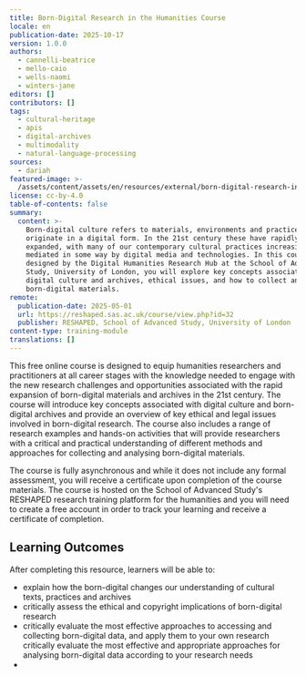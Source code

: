 ```yaml
---
title: Born-Digital Research in the Humanities Course
locale: en
publication-date: 2025-10-17
version: 1.0.0
authors:
  - cannelli-beatrice
  - mello-caio
  - wells-naomi
  - winters-jane
editors: []
contributors: []
tags:
  - cultural-heritage
  - apis
  - digital-archives
  - multimodality
  - natural-language-processing
sources:
  - dariah
featured-image: >-
  /assets/content/assets/en/resources/external/born-digital-research-in-the-humanities-course/featured-image.webp
license: cc-by-4.0
table-of-contents: false
summary:
  content: >-
    Born-digital culture refers to materials, environments and practices that
    originate in a digital form. In the 21st century these have rapidly
    expanded, with many of our contemporary cultural practices increasingly
    mediated in some way by digital media and technologies. In this course,
    designed by the Digital Humanities Research Hub at the School of Advanced
    Study, University of London, you will explore key concepts associated with
    digital culture and archives, ethical issues, and how to collect and analyse
    born-digital materials.
remote:
  publication-date: 2025-05-01
  url: https://reshaped.sas.ac.uk/course/view.php?id=32
  publisher: RESHAPED, School of Advanced Study, University of London
content-type: training-module
translations: []
---
```

This free online course is designed to equip humanities researchers and practitioners at all career stages with the knowledge needed to engage with the new research challenges and opportunities associated with the rapid expansion of born-digital materials and archives in the 21st century. The course will introduce key concepts associated with digital culture and born-digital archives and provide an overview of key ethical and legal issues involved in born-digital research. The course also includes a range of research examples and hands-on activities that will provide researchers with a critical and practical understanding of different methods and approaches for collecting and analysing born-digital materials. 

The course is fully asynchronous and while it does not include any formal assessment, you will receive a certificate upon completion of the course materials. The course is hosted on the School of Advanced Study's RESHAPED research training platform for the humanities and you will need to create a free account in order to track your learning and receive a certificate of completion.

## Learning Outcomes

After completing this resource, learners will be able to:

* explain how the born-digital changes our understanding of cultural texts, practices and archives
* critically assess the ethical and copyright implications of born-digital research
* critically evaluate the most effective approaches to accessing and collecting born-digital data, and apply them to your own research\
  critically evaluate the most effective and appropriate approaches for analysing born-digital data according to your research needs
* <ExternalResource title="Born-Digital Research in the Humanities Course" subtitle="Click here to visit the RESHAPED website" url="https://reshaped.sas.ac.uk/course/view.php?id=32" />
